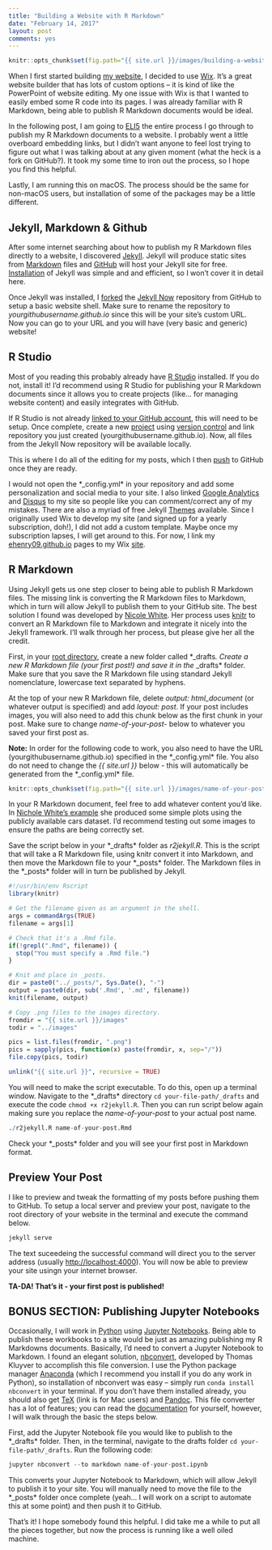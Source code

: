 ```yaml
---
title: "Building a Website with R Markdown"
date: "February 14, 2017"
layout: post
comments: yes
---
```


```r
knitr::opts_chunk$set(fig.path="{{ site.url }}/images/building-a-website-with-r-markdown")
```

When I first started building [my website](http://www.elliothenry.com/), I decided to use [Wix](http://www.wix.com/). It's a great website builder that has lots of custom options -- it is kind of like the PowerPoint of website editing. My one issue with Wix is that I wanted to easily embed some R code into its pages. I was already familiar with R Markdown, being able to publish R Markdown documents would be ideal. 

In the following post, I am going to [ELI5](https://www.reddit.com/r/explainlikeimfive/) the entire process I go through to publish my R Markdown documents to a website. I probably went a little overboard embedding links, but I didn't want anyone to feel lost trying to figure out what I was talking about at any given moment (what the heck is a fork on GitHub?). It took my some time to iron out the process, so I hope you find this helpful.

Lastly, I am running this on macOS. The process should be the same for non-macOS users, but installation of some of the packages may be a little different.

## Jekyll, Markdown & Github

After some internet searching about how to publish my R Markdown files directly to a website, I discovered [Jekyll](https://jekyllrb.com/). Jekyll will produce static sites from [Markdown](https://guides.github.com/features/mastering-markdown/) files and [GitHub](https://github.com/) will host your Jekyll site for free. [Installation](https://jekyllrb.com/docs/installation/) of Jekyll was simple and and efficient, so I won't cover it in detail here.

Once Jekyll was installed, I [forked](https://help.github.com/articles/fork-a-repo/) the [Jekyll Now](https://github.com/barryclark/jekyll-now) repository from GitHub to setup a basic website shell. Make sure to rename the repository to *yourgithubusername.github.io* since this will be your site's custom URL. Now you can go to your URL and you will have (very basic and generic) website!

## R Studio

Most of you reading this probably already have [R Studio](https://www.rstudio.com/) installed. If you do not, install it! I'd recommend using R Studio for publishing your R Markdown documents since it allows you to create projects (like... for managing website content) and easily integrates with GitHub.

If R Studio is not already [linked to your GitHub account](https://www.r-bloggers.com/rstudio-and-github/), this will need to be setup. Once complete, create a new [project](https://support.rstudio.com/hc/en-us/articles/200526207-Using-Projects) using [version control](https://support.rstudio.com/hc/en-us/articles/200532077-Version-Control-with-Git-and-SVN) and link repository you just created (yourgithubusername.github.io). Now, all files from the Jekyll Now repository will be available locally.

This is where I do all of the editing for my posts, which I then [push](https://help.github.com/articles/pushing-to-a-remote/) to GitHub once they are ready.

I would not open the *_config.yml* in your repository and add some personalization and social media to your site. I also linked [Google Analytics](https://www.google.com/analytics/) and [Disqus](https://disqus.com/) to my site so people like you can comment/correct any of my mistakes. There are also a myriad of free Jekyll [Themes](http://jekyll.tips/templates/) available. Since I originally used Wix to develop my site (and signed up for a yearly subscription, doh!), I did not add a custom template. Maybe once my subscription lapses, I will get around to this. For now, I link my [ehenry09.github.io](https://ehenry09.github.io/) pages to my Wix [site](http://www.elliothenry.com/).

## R Markdown

Using Jekyll gets us one step closer to being able to publish R Markdown files. The missing link is converting the R Markdown files to Markdown, which in turn will allow Jekyll to publish them to your GitHub site. The best solution I found was developed by [Nicole White](https://nicolewhite.github.io/2015/02/07/r-blogging-with-rmarkdown-knitr-jekyll.html). Her process uses [knitr](http://yihui.name/knitr/) to convert an R Markdown file to Markdown and integrate it nicely into the Jekyll framework. I'll walk through her process, but please give her all the credit. 

First, in your [root directory](https://en.wikipedia.org/wiki/Root_directory), create a new folder called *_drafts*. Create a new R Markdown file (your first post!) and save it in the *_drafts* folder. Make sure that you save the R Markdown file using standard Jekyll nomenclature, lowercase text separated by hyphens.

At the top of your new R Markdown file, delete *output: html_document* (or whatever output is specified) and add *layout: post*. If your post includes images, you will also need to add this chunk below as the first chunk in your post. Make sure to change *name-of-your-post-* below to whatever you saved your first post as. 

**Note:** In order for the following code to work, you also need to have the URL (yourgithubusername.github.io) specified in the *_config.yml* file. You also do not need to change the *{{ site.url }}* below - this will automatically be generated from the *_config.yml* file.

```r
knitr::opts_chunk$set(fig.path="{{ site.url }}/images/name-of-your-post-")
```

In your R Markdown document, feel free to add whatever content you'd like. In [Nichole White's example](http://nicolewhite.github.io/r-knitr-jekyll/2015/02/07/exploring-the-cars-dataset.html) she produced some simple plots using the publicly available cars dataset. I'd recommend testing out some images to ensure the paths are being correctly set.

Save the script below in your *_drafts* folder as *r2jekyll.R*. This is the script that will take a R Markdown file, using knitr convert it into Markdown, and then move the Markdown file to your *_posts* folder. The Markdown files in the *_posts* folder will in turn be published by Jekyll.

```r
#!/usr/bin/env Rscript
library(knitr)

# Get the filename given as an argument in the shell.
args = commandArgs(TRUE)
filename = args[1]

# Check that it's a .Rmd file.
if(!grepl(".Rmd", filename)) {
  stop("You must specify a .Rmd file.")
}

# Knit and place in _posts.
dir = paste0("../_posts/", Sys.Date(), "-")
output = paste0(dir, sub('.Rmd', '.md', filename))
knit(filename, output)

# Copy .png files to the images directory.
fromdir = "{{ site.url }}/images"
todir = "../images"

pics = list.files(fromdir, ".png")
pics = sapply(pics, function(x) paste(fromdir, x, sep="/"))
file.copy(pics, todir)

unlink("{{ site.url }}", recursive = TRUE)
```

You will need to make the script executable. To do this, open up a terminal window. Navigate to the *_drafts* directory `cd your-file-path/_drafts` and execute the code `chmod +x r2jekyll.R`. Then you can run script below again making sure you replace the *name-of-your-post* to your actual post name. 

```r
./r2jekyll.R name-of-your-post.Rmd
```

Check your *_posts* folder and you will see your first post in Markdown format.

## Preview Your Post

I like to preview and tweak the formatting of my posts before pushing them to GitHub. To setup a local server and preview your post, navigate to the root directory of your website in the terminal and execute the command below.

```r
jekyll serve
```

The text suceedeing the successful command will direct you to the server address (usually [http://localhost:4000](http://localhost:4000)). You will now be able to preview your site usingn your internet browser.

**TA-DA! That's it - your first post is published!**

## BONUS SECTION: Publishing Jupyter Notebooks

Occasionally, I will work in [Python](https://www.python.org/) using [Jupyter Notebooks](http://jupyter.org/). Being able to publish these workbooks to a site would be just as amazing publishing my R Markdowns documents. Basically, I'd need to convert a Jupyter Notebook to Markdown. I found an elegant solution, [nbconvert](https://github.com/jupyter/nbconvert), developed by Thomas Kluyver to accomplish this file conversion. I use the Python package manager [Anaconda](https://www.continuum.io/downloads) (which I recommend you install if you do any work in Python), so installation of nbconvert was easy -- simply run `conda install nbconvert` in your terminal. If you don't have them installed already, you should also get [TeX](http://tug.org/mactex/) (link is for Mac users) and [Pandoc](http://pandoc.org/installing.html). This file converter has a lot of features; you can read the [documentation](https://nbconvert.readthedocs.io/en/latest/) for yourself, however, I will walk through the basic the steps below.

First, add the Jupyter Notebook file you would like to publish to the *_drafts* folder. Then, in the terminal, navigate to the drafts folder `cd your-file-path/_drafts`. Run the following code:

```r
jupyter nbconvert --to markdown name-of-your-post.ipynb
```

This converts your Jupyter Notebook to Markdown, which will allow Jekyll to publish it to your site. You will manually need to move the file to the *_posts* folder once complete (yeah... I will work on a script to automate this at some point) and then push it to GitHub.

That's it! I hope somebody found this helpful. I did take me a while to put all the pieces together, but now the process is running like a well oiled machine.